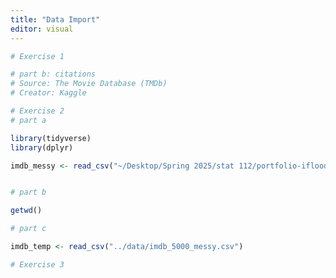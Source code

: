 ```yaml
---
title: "Data Import"
editor: visual
---
```


```r
# Exercise 1

# part b: citations
# Source: The Movie Database (TMDb)
# Creator: Kaggle
```

```r
# Exercise 2
# part a

library(tidyverse)
library(dplyr)

imdb_messy <- read_csv("~/Desktop/Spring 2025/stat 112/portfolio-iflood23/data/imdb_5000_messy.csv")


# part b

getwd()

# part c

imdb_temp <- read_csv("../data/imdb_5000_messy.csv")
```

```r
# Exercise 3



```
